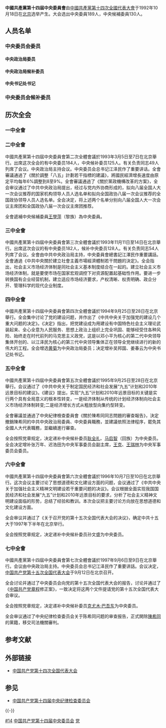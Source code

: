 '''中國共產黨第十四屆中央委員會'''由[[中國共產黨第十四次全國代表大會|中國共產黨第十四次全國代表大會]]于1992年10月18日在[[北京|北京]]选举产生。大会选出中央委員189人，中央候補委員130人。

==人员名单==
===中央委员会委员===
{{Main list|中国共产党第十四届中央委员会委员列表}}

====中央政治局委员====
{{中共中央政治局/14}}

{{中共中央政治局/14/常委}}

{{中共中央政治局/14/非常委}}

====中央政治局候补委员====
{{中共中央政治局/14/候补委员}}

====中央书记处书记====
{{中共中央书记处/14}}

===中央委员会候补委员===
{{Main list|中国共产党第十四届中央委员会候补委员列表}}

==历次全会==
===一中全會===
{{Main|中国共产党第十四届中央委员会第一次全体会议}}

===二中全會===
中國共產黨第十四屆中央委員會第二次全體會議於1993年3月5日至7日在北京舉行。出席这次全会的有中央委员184人，中央候补委员125人。有关负责同志49人列席了会议。中央政治局主持会议。中央委员会总书记江泽民作了重要讲话。全會審議通過了《關於調整「八五」計劃若干指標的建議》，將國民經濟增長速度由原定平均每年6%調整到8至9%。全會審議通過了《關於黨政機構改革的方案》，全会审议通过了中共中央政治局提出，经过与党内外协商形成的，拟向八届全国人大一次会议推荐的国家机构领导人员人选名单和拟向全国政协八届一次会议推荐的全国政协领导人员人选名单。全会决定，将上述两个名单分别向八届全国人大一次会议主席团和全国政协八届一次会议主席团推荐。

全會遞補中央候補委員[[王學萍|王學萍]]（黎族）為中央委員。

===三中全會===
中國共產黨第十四屆中央委員會第三次全體會議於1993年11月11日至14日在北京舉行。出席这次会议的有中央委员182人，候补中央委员128人。有关负责同志54人列席了会议。全會由中共中央政治局主持，中央委員會總書記江澤民作重要講話。全會通過《中共中央關於建立社會主義市場經濟體制若干問題的決定》。全会指出，社会主义市场经济体制是同社会主义基本制度结合在一起的。建立社会主义市场经济体制，就是要使市场在国家宏观调控下对资源配置起基础性作用。要进一步转换国有企业经营机制，建立适应市场经济要求，产权清晰、权责明确、政企分开、管理科学的现代企业制度。

===四中全會===
中國共產黨第十四屆中央委員會第四次全體會議於1994年9月25日至28日在北京舉行。全会集中讨论了党的建设问题，并作出了《中共中央关于加强党的建设几个重大问题的决定》。《决定》指出，把党建设成为用建设有中国特色社会主义理论武装起来、全心全意为人民服务、思想上政治上组织上完全巩固、能够经受住各种风险、始终走在时代前列的马克思主义政党，这是以邓小平为核心的第二代中央领导集体开创的、以江泽民为核心的第三代中央领导集体正在领导全党继续进行的新的伟大的工程。全会增选[[黄菊|黄菊]]为中央政治局委员；决定增补吴邦国、姜春云为中央书记处书记。

===五中全會===
中國共產黨第十四屆中央委員會第五次全體會議於1995年9月25日至28日在北京舉行。会议通过了《中共中央关于制定国民经济和社会发展“九五”计划和2010年远景目标的建议》。《建议》提出，实现“九五”计划和2010年远景目标的关键是实行两个具有全局意义的根本性转变，一是经济体制从传统的计划经济体制向社会主义市场经济体制转变;二是经济增长方式从粗放型向集约型转变。

全會審議並通過了中央紀律檢查委員會《關於陳希同同志問題的審查報告》，決定撤銷陳希同的中共中央政治局委員、中央委員職務，並建議依照法律程序，罷免其全國人大代表職務，並繼續進行審查。

全会按照党章规定，决定递补中央候补委员[[耿全礼|耿全礼]]、[[马启智|马启智]]（回族）为中央委员。全会决定增补张万年、迟浩田为中央军事委员会副主席，[[王克_(1931年)|王克]]、[[王瑞林|王瑞林]]为中央军事委员会委员。

===六中全會===
中國共產黨第十四屆中央委員會第六次全體會議於1996年10月7日至10日在北京舉行。这次会议主要讨论了思想道德和文化建设方面的问题，会议通过了《中共中央关于加强社会主义精神文明建设若干重要问题的决议》。会议根据全面实现我国国民经济和社会发展“九五”计划和2010年远景目标的要求，分析了社会主义精神文明建设面临的形势，总结了经验和教训。本次会议把主要讨论方向放在思想道德和文化建设方面。

全会审议并通过了《关于召开党的第十五次全国代表大会的决议》，确定中共十五大于1997年下半年在北京举行。

全会按照党章规定，决定递补中央候补委员孙文盛为中央委员。

===七中全會===
中國共產黨第十四屆中央委員會第七次全體會議於1997年9月6日至9日在北京舉行。会议由中央政治局主持。中央委员会总书记江泽民作了重要讲話。会议决定，[[中国共产党第十五次全国代表大会|中国共产党第十五次全国代表大会]]于9月12日在北京召开。 

全会讨论并通过了中央委员会向党的第十五次全国代表大会的报告，讨论并通过了《[[中国共产党章程|中国共产党章程]]修正案》，一致决定将这两个文件提请党的第十五次全国代表大会审议。 

全会按照党章规定，决定递补中央候补委员[[克尤木·巴吾东|克尤木·巴吾东]]为中央委员。 

全会审议通过了中央纪律检查委员会关于陈希同问题的审查报告，正式開除[[陳希同|陳希同]]的黨籍，移交司法機關審判。

==参考文献==
{{Reflist}}

==外部链接==
*[http://news.xinhuanet.com/newscenter/2005-01/16/content_2468098.htm 中国共产党第十四次全国代表大会]{{Wayback|url=http://news.xinhuanet.com/newscenter/2005-01/16/content_2468098.htm |date=20131104235848 }}

==参见==
*[[中国共产党第十四届中央纪律检查委员会|中国共产党第十四届中央纪律检查委员会]]

{{-}}
{{s-start}}
{{s-off|{{中国共产党}}中央组织}}
{{s-before|[[中国共产党第十三届中央委员会|中国共产党第十三届中央委员会]]|1987年－1992年}}
{{s-title|[[中国共产党中央委员会|中国共产党中央委员会]]|第十四届<br>'''1992年－1997年'''}}
{{s-after|[[中国共产党第十五届中央委员会|中国共产党第十五届中央委员会]]|1997年－2002年}}
{{s-end}}

[[Category:中国共产党历届中央委员会|#14]]
[[Category:中国共产党第十四届中央委员会|]]
[[Category:正国级单位|党]]